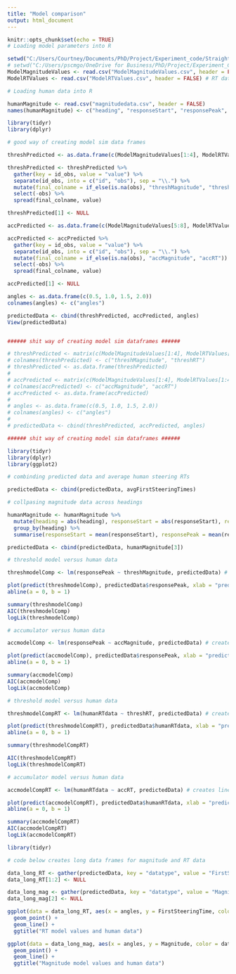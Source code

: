 ```yaml
---
title: "Model comparison"
output: html_document
---
```


```r
knitr::opts_chunk$set(echo = TRUE)
# Loading model parameters into R

setwd("C:/Users/Courtney/Documents/PhD/Project/Experiment_code/Straights")
# setwd("C:/Users/pscmgo/OneDrive for Business/PhD/Project/Experiment_Code/Straights")
ModelMagnitudeValues <- read.csv("ModelMagnitudeValues.csv", header = FALSE) # magnitude data from model sims
ModelRTValues <- read.csv("ModelRTValues.csv", header = FALSE) # RT data from model sims

# Loading human data into R

humanMagnitude <- read.csv("magnitudedata.csv", header = FALSE)
names(humanMagnitude) <- c("heading", "responseStart", "responsePeak", "responseEnd", "YawRateChangeChange", "YawRateChangeTime (frames)")

```

```r
library(tidyr)
library(dplyr)

# good way of creating model sim data frames

threshPredicted <- as.data.frame(c(ModelMagnitudeValues[1:4], ModelRTValues[1:4]))

threshPredicted <- threshPredicted %>%
  gather(key = id_obs, value = "value") %>%
  separate(id_obs, into = c("id", "obs"), sep = "\\.") %>%
  mutate(final_colname = if_else(is.na(obs), "threshMagnitude", "threshRT")) %>%
  select(-obs) %>%
  spread(final_colname, value)

threshPredicted[1] <- NULL

accPredicted <- as.data.frame(c(ModelMagnitudeValues[5:8], ModelRTValues[5:8]))

accPredicted <- accPredicted %>%
  gather(key = id_obs, value = "value") %>%
  separate(id_obs, into = c("id", "obs"), sep = "\\.") %>%
  mutate(final_colname = if_else(is.na(obs), "accMagnitude", "accRT")) %>%
  select(-obs) %>%
  spread(final_colname, value)

accPredicted[1] <- NULL

angles <- as.data.frame(c(0.5, 1.0, 1.5, 2.0))
colnames(angles) <- c("angles")

predictedData <- cbind(threshPredicted, accPredicted, angles)
View(predictedData)


###### shit way of creating model sim dataframes ######

# threshPredicted <- matrix(c(ModelMagnitudeValues[1:4], ModelRTValues[1:4]), nrow = 4, ncol = 2)
# colnames(threshPredicted) <- c("threshMagnitude", "threshRT")
# threshPredicted <- as.data.frame(threshPredicted)
# 
# accPredicted <- matrix(c(ModelMagnitudeValues[1:4], ModelRTValues[1:4]), nrow = 4, ncol = 2)
# colnames(accPredicted) <- c("accMagnitude", "accRT")
# accPredicted <- as.data.frame(accPredicted)
# 
# angles <- as.data.frame(c(0.5, 1.0, 1.5, 2.0))
# colnames(angles) <- c("angles")
# 
# predictedData <- cbind(threshPredicted, accPredicted, angles)

###### shit way of creating model sim dataframes ######

```

```r
library(tidyr)
library(dplyr)
library(ggplot2)

# combinding predicted data and average human steering RTs

predictedData <- cbind(predictedData, avgFirstSteeringTimes)

# collpasing magnitude data across headings

humanMagnitude <- humanMagnitude %>%
  mutate(heading = abs(heading), responseStart = abs(responseStart), responsePeak = abs(responsePeak), responseEnd = abs(responseEnd), YawRateChangeChange = abs(YawRateChangeChange)) %>%
  group_by(heading) %>%
  summarise(responseStart = mean(responseStart), responsePeak = mean(responsePeak), responseEnd = mean(responseEnd), YawRateChangeChange = mean(YawRateChangeChange), `YawRateChangeTime (frames)` = mean(`YawRateChangeTime (frames)`))

predictedData <- cbind(predictedData, humanMagnitude[3])

```

```r

# threshold model versus human data

threshmodelComp <- lm(responsePeak ~ threshMagnitude, predictedData) # creates linear model comparing threshold and human data magnitudes

plot(predict(threshmodelComp), predictedData$responsePeak, xlab = "predicted", ylab = "actual")
abline(a = 0, b = 1)

summary(threshmodelComp)
AIC(threshmodelComp)
logLik(threshmodelComp)

# accumulator versus human data

accmodelComp <- lm(responsePeak ~ accMagnitude, predictedData) # creates linear model comparing threshold and human data magnitudes

plot(predict(accmodelComp), predictedData$responsePeak, xlab = "predicted", ylab = "actual")
abline(a = 0, b = 1)

summary(accmodelComp)
AIC(accmodelComp)
logLik(accmodelComp)

```


```r

# threshold model versus human data

threshmodelCompRT <- lm(humanRTdata ~ threshRT, predictedData) # creates linear model comparing threshold and human data magnitudes

plot(predict(threshmodelCompRT), predictedData$humanRTdata, xlab = "predicted", ylab = "actual")
abline(a = 0, b = 1)

summary(threshmodelCompRT)

AIC(threshmodelCompRT)
logLik(threshmodelCompRT)

# accumulator model versus human data

accmodelCompRT <- lm(humanRTdata ~ accRT, predictedData) # creates linear model comparing threshold and human data magnitudes

plot(predict(accmodelCompRT), predictedData$humanRTdata, xlab = "predicted", ylab = "actual")
abline(a = 0, b = 1)

summary(accmodelCompRT)
AIC(accmodelCompRT)
logLik(accmodelCompRT)

```


```r
library(tidyr)

# code below creates long data frames for magnitude and RT data

data_long_RT <- gather(predictedData, key = "datatype", value = "FirstSteeringTime", threshRT, accRT, humanRTdata)
data_long_RT[1:2] <- NULL

data_long_mag <- gather(predictedData, key = "datatype", value = "Magnitude", threshMagnitude, accMagnitude, responsePeak)
data_long_mag[2] <- NULL

ggplot(data = data_long_RT, aes(x = angles, y = FirstSteeringTime, color = datatype)) +
  geom_point() +
  geom_line() +
  ggtitle("RT model values and human data")

ggplot(data = data_long_mag, aes(x = angles, y = Magnitude, color = datatype)) +
  geom_point() +
  geom_line() +
  ggtitle("Magnitude model values and human data")

```
